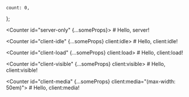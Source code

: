 
	count: 0,
};

<Counter id="server-only" {...someProps}>
	# Hello, server!
</Counter>

<Counter id="client-idle" {...someProps} client:idle>
	# Hello, client:idle!
</Counter>

<Counter id="client-load" {...someProps} client:load>
	# Hello, client:load!
</Counter>

<Counter id="client-visible" {...someProps} client:visible>
	# Hello, client:visible!
</Counter>

<Counter id="client-media" {...someProps} client:media="(max-width: 50em)">
	# Hello, client:media!
</Counter>

<SvelteComponent id="client-only" client:only="svelte" />
